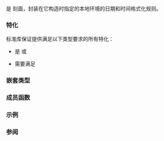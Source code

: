 {{cpp/title|time_put_byname}}
{{cpp/locale/navbar}}
{{ddcl|header=locale|1=
template&lt;
    class CharT,
    class OutputIt = std::ostreambuf_iterator&lt;CharT&gt;
&gt; class time_put_byname : public std::time_put&lt;CharT, OutputIt&gt;
}}

{{tt|std::time_put_byname}} 是 {{lc|std::time_put}} 刻面，封装在它构造时指定的本地环境的日期和时间格式化规则。

===特化===
标准库保证提供满足以下类型要求的所有特化：
* {{tt|CharT}} 是 {{c/core|char}} 或 {{c/core|wchar_t}}
* {{tt|OutputIt}} 需要满足{{named req|OutputIterator}}

===嵌套类型===
{{dsc begin}}
{{dsc hitem|类型|定义}}
{{dsc|{{tt|char_type}}|{{tt|CharT}}}}
{{dsc|{{tt|iter_type}}|{{tt|OutputIt}}}}
{{dsc end}}

===成员函数===
{{dsc begin}}
{{dsc inc|cpp/locale/byname/dsc constructor|time_put_byname}}
{{dsc inc|cpp/locale/byname/dsc destructor|time_put_byname}}
{{dsc end}}

{{include|cpp/locale/byname/constructor|time_put_byname}}
{{include|cpp/locale/byname/destructor|time_put_byname}}

{{cpp/locale/time_put/inherit}}

===示例===
{{example
|此示例使用被各种 {{tt|std::time_put_byname}} 平面替换了 {{tt|time_put}} 刻面的 "C" 本地环境打印当前时间：
|code=
#include &lt;codecvt&gt;
#include &lt;ctime&gt;
#include &lt;iomanip&gt;
#include &lt;iostream&gt;
 
int main()
{
    std::time_t t = std::time(nullptr);
    std::wbuffer_convert&lt;std::codecvt_utf8&lt;wchar_t&gt;&gt; conv(std::cout.rdbuf());
    std::wostream out(&amp;conv);
    
    out.imbue(std::locale(out.getloc(),
                          new std::time_put_byname&lt;wchar_t&gt;("ja_JP.utf8")));
    out &lt;&lt; std::put_time(std::localtime(&amp;t), L"%A %c") &lt;&lt; '\n';
    
    out.imbue(std::locale(out.getloc(),
                          new std::time_put_byname&lt;wchar_t&gt;("ru_RU.utf8")));
    out &lt;&lt; std::put_time(std::localtime(&amp;t), L"%A %c") &lt;&lt; '\n'; 
    
    out.imbue(std::locale(out.getloc(),
                          new std::time_put_byname&lt;wchar_t&gt;("sv_SE.utf8")));
    out &lt;&lt; std::put_time(std::localtime(&amp;t), L"%A %c") &lt;&lt; '\n'; 
}
|p=true
|output=
木曜日 2023年10月05日 19時44分51秒
Четверг Чт 05 окт 2023 19:44:51
torsdag tor  5 okt 2023 19:44:51
}}

===参阅===
{{dsc begin}}
{{dsc inc|cpp/locale/dsc time_put}}
{{dsc end}}

{{langlinks|de|en|es|fr|it|ja|pt|ru}}